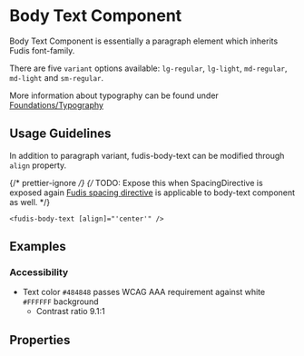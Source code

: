 
<Meta title="Components/Typography/Body Text" />

# Body Text Component

Body Text Component is essentially a paragraph element which inherits Fudis font-family.

There are five `variant` options available: `lg-regular`, `lg-light`, `md-regular`, `md-light` and `sm-regular`.

More information about typography can be found under [Foundations/Typography](/docs/foundations-typography--documentation)

## Usage Guidelines

In addition to paragraph variant, fudis-body-text can be modified through `align` property.

{/* prettier-ignore */}
{/* TODO: Expose this when SpacingDirective is exposed again
[Fudis spacing directive](/docs/directives-spacing--documentation) is applicable to body-text component as well. \*/}

```
<fudis-body-text [align]="'center'" />
```

## Examples

<Canvas of={BodyTextStories.AllVariants}></Canvas>

### Accessibility

- Text color `#484848` passes WCAG AAA requirement against white `#FFFFFF` background
  - Contrast ratio 9.1:1

## Properties

<ArgTypes of={BodyTextComponent} />
